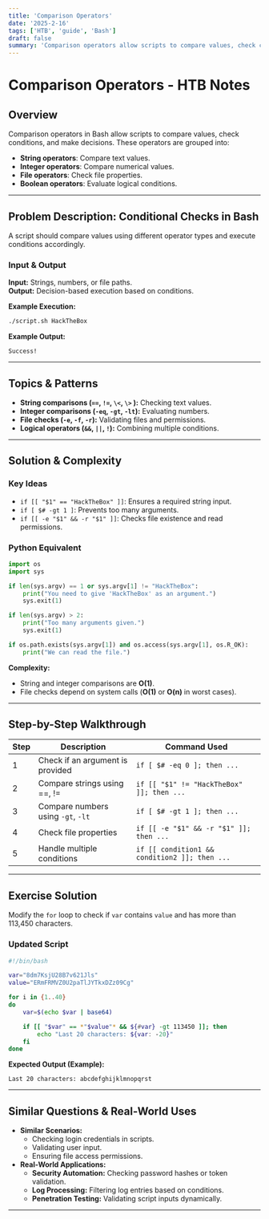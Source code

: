 ```yaml
---
title: 'Comparison Operators'
date: '2025-2-16'
tags: ['HTB', 'guide', 'Bash']
draft: false
summary: 'Comparison operators allow scripts to compare values, check conditions, and make decisions.'
---
```


# Comparison Operators - HTB Notes

## Overview

Comparison operators in Bash allow scripts to compare values, check conditions, and make decisions. These operators are grouped into:

- **String operators**: Compare text values.
- **Integer operators**: Compare numerical values.
- **File operators**: Check file properties.
- **Boolean operators**: Evaluate logical conditions.

---

## Problem Description: Conditional Checks in Bash

A script should compare values using different operator types and execute conditions accordingly.

### **Input & Output**

**Input:** Strings, numbers, or file paths.  
**Output:** Decision-based execution based on conditions.

**Example Execution:**

```bash
./script.sh HackTheBox
```

**Example Output:**

```
Success!
```

---

## Topics & Patterns

- **String comparisons (`==`, `!=`, `\<`, `\>` ):** Checking text values.
- **Integer comparisons (`-eq`, `-gt`, `-lt`):** Evaluating numbers.
- **File checks (`-e`, `-f`, `-r`):** Validating files and permissions.
- **Logical operators (`&&`, `||`, `!`):** Combining multiple conditions.

---

## Solution & Complexity

### **Key Ideas**

- `if [[ "$1" == "HackTheBox" ]]`: Ensures a required string input.
- `if [ $# -gt 1 ]`: Prevents too many arguments.
- `if [[ -e "$1" && -r "$1" ]]`: Checks file existence and read permissions.

### **Python Equivalent**

```python
import os
import sys

if len(sys.argv) == 1 or sys.argv[1] != "HackTheBox":
    print("You need to give 'HackTheBox' as an argument.")
    sys.exit(1)

if len(sys.argv) > 2:
    print("Too many arguments given.")
    sys.exit(1)

if os.path.exists(sys.argv[1]) and os.access(sys.argv[1], os.R_OK):
    print("We can read the file.")
```

**Complexity:**

- String and integer comparisons are **O(1)**.
- File checks depend on system calls (**O(1)** or **O(n)** in worst cases).

---

## Step-by-Step Walkthrough

| Step | Description                        | Command Used                                  |
| ---- | ---------------------------------- | --------------------------------------------- |
| 1    | Check if an argument is provided   | `if [ $# -eq 0 ]; then ...`                   |
| 2    | Compare strings using ==, !=       | `if [[ "$1" != "HackTheBox" ]]; then ...`     |
| 3    | Compare numbers using `-gt`, `-lt` | `if [ $# -gt 1 ]; then ...`                   |
| 4    | Check file properties              | `if [[ -e "$1" && -r "$1" ]]; then ...`       |
| 5    | Handle multiple conditions         | `if [[ condition1 && condition2 ]]; then ...` |

---

## Exercise Solution

Modify the `for` loop to check if `var` contains `value` and has more than 113,450 characters.

### **Updated Script**

```bash
#!/bin/bash

var="8dm7KsjU28B7v621Jls"
value="ERmFRMVZ0U2paTlJYTkxDZz09Cg"

for i in {1..40}
do
    var=$(echo $var | base64)

    if [[ "$var" == *"$value"* && ${#var} -gt 113450 ]]; then
        echo "Last 20 characters: ${var: -20}"
    fi
done
```

**Expected Output (Example):**

```
Last 20 characters: abcdefghijklmnopqrst
```

---

## Similar Questions & Real-World Uses

- **Similar Scenarios:**
  - Checking login credentials in scripts.
  - Validating user input.
  - Ensuring file access permissions.
- **Real-World Applications:**
  - **Security Automation:** Checking password hashes or token validation.
  - **Log Processing:** Filtering log entries based on conditions.
  - **Penetration Testing:** Validating script inputs dynamically.

---
